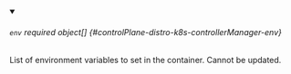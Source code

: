 


<details className="config-field" data-expandable="true" open>
<summary>

###### `env` <span className="config-field-required" data-required="false">required</span> <span className="config-field-type">object[]</span> <span className="config-field-default"></span> <span className="config-field-enum"></span> {#controlPlane-distro-k8s-controllerManager-env}

List of environment variables to set in the container.
Cannot be updated.

</summary>

<PartialEnvreference />


</details>
